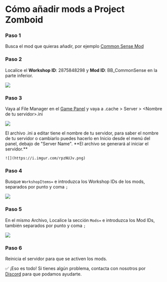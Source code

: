 # Cómo añadir mods a Project Zomboid


<Steps>

### Paso 1

Busca el mod que quieras añadir, por ejemplo [Common Sense Mod](https://www.nexusmods.com/projectzomboid/mods/87)

### Paso 2

Localice el **Workshop ID**: 2875848298 y **Mod ID**: BB_CommonSense en la parte inferior.

![](https://i.imgur.com/cEoRGHA.png)

### Paso 3

Vaya al File Manager en el [Game Panel](https://panel.vexyhost.com) y vaya a .cache > Server > \<Nombre de tu servidor\>.ini

![](https://i.imgur.com/W7QJ7iz.png)

<Callout type="info">
    El archivo .ini a editar tiene el nombre de tu servidor, para saber el nombre de tu servidor o cambiarlo puedes hacerlo en Inicio desde el menú del panel, debajo de "Server Name". **El archivo se generará al iniciar el servidor.**
    
    ![](https://i.imgur.com/rpzNUJv.png)
</Callout>

### Paso 4

Busque <Code>WorkshopItems=</Code> e introduzca los Workshop IDs de los mods, separados por punto y coma <Code>;</Code>

![](https://i.imgur.com/Rfj5vS1.png)

### Paso 5

En el mismo Archivo, Localice la sección <Code>Mods=</Code> e introduzca los Mod IDs, también separados por punto y coma <Code>;</Code>

![](https://i.imgur.com/es7Yj0v.png)

### Paso 6

Reinicia el servidor para que se activen los mods.

</Steps>

✅ ¡Eso es todo! Si tienes algún problema, contacta con nosotros por [Discord](https://discord.vexyhost.com/) para que podamos ayudarte.